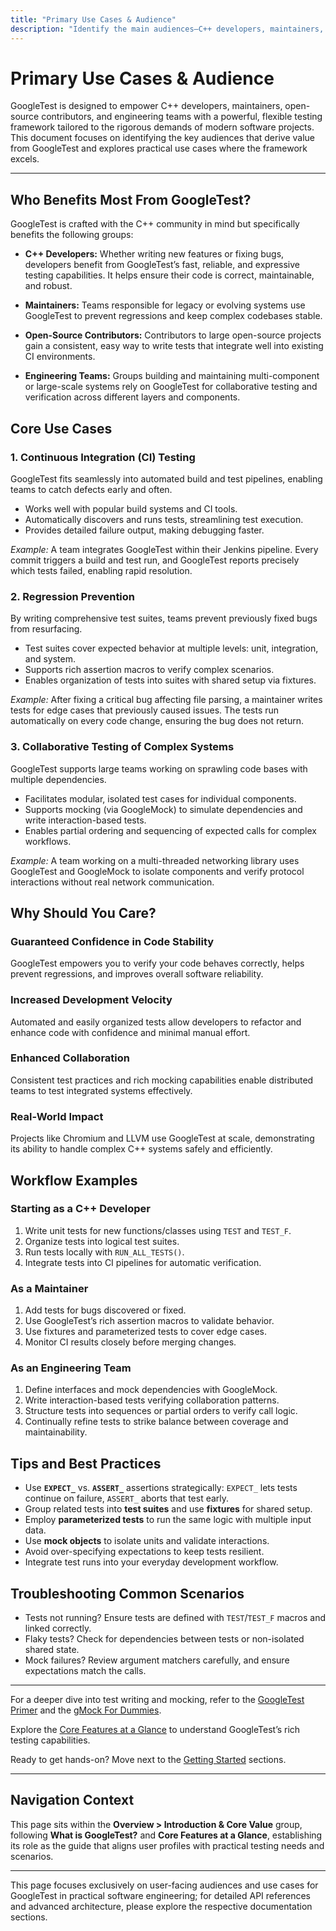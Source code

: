 ```yaml
---
title: "Primary Use Cases & Audience"
description: "Identify the main audiences—C++ developers, maintainers, open-source contributors, and engineering teams—who benefit from GoogleTest. Explore sample use cases, including continuous integration, regression prevention, and collaborative testing of complex C++ systems."
---
```


# Primary Use Cases & Audience

GoogleTest is designed to empower C++ developers, maintainers, open-source contributors, and engineering teams with a powerful, flexible testing framework tailored to the rigorous demands of modern software projects. This document focuses on identifying the key audiences that derive value from GoogleTest and explores practical use cases where the framework excels.

---

## Who Benefits Most From GoogleTest?

GoogleTest is crafted with the C++ community in mind but specifically benefits the following groups:

- **C++ Developers:** Whether writing new features or fixing bugs, developers benefit from GoogleTest’s fast, reliable, and expressive testing capabilities. It helps ensure their code is correct, maintainable, and robust.

- **Maintainers:** Teams responsible for legacy or evolving systems use GoogleTest to prevent regressions and keep complex codebases stable.

- **Open-Source Contributors:** Contributors to large open-source projects gain a consistent, easy way to write tests that integrate well into existing CI environments.

- **Engineering Teams:** Groups building and maintaining multi-component or large-scale systems rely on GoogleTest for collaborative testing and verification across different layers and components.


## Core Use Cases

### 1. Continuous Integration (CI) Testing

GoogleTest fits seamlessly into automated build and test pipelines, enabling teams to catch defects early and often.

- Works well with popular build systems and CI tools.
- Automatically discovers and runs tests, streamlining test execution.
- Provides detailed failure output, making debugging faster.

*Example:* A team integrates GoogleTest within their Jenkins pipeline. Every commit triggers a build and test run, and GoogleTest reports precisely which tests failed, enabling rapid resolution.

### 2. Regression Prevention

By writing comprehensive test suites, teams prevent previously fixed bugs from resurfacing.

- Test suites cover expected behavior at multiple levels: unit, integration, and system.
- Supports rich assertion macros to verify complex scenarios.
- Enables organization of tests into suites with shared setup via fixtures.

*Example:* After fixing a critical bug affecting file parsing, a maintainer writes tests for edge cases that previously caused issues. The tests run automatically on every code change, ensuring the bug does not return.

### 3. Collaborative Testing of Complex Systems

GoogleTest supports large teams working on sprawling code bases with multiple dependencies.

- Facilitates modular, isolated test cases for individual components.
- Supports mocking (via GoogleMock) to simulate dependencies and write interaction-based tests.
- Enables partial ordering and sequencing of expected calls for complex workflows.

*Example:* A team working on a multi-threaded networking library uses GoogleTest and GoogleMock to isolate components and verify protocol interactions without real network communication.


## Why Should You Care?

### Guaranteed Confidence in Code Stability

GoogleTest empowers you to verify your code behaves correctly, helps prevent regressions, and improves overall software reliability.

### Increased Development Velocity

Automated and easily organized tests allow developers to refactor and enhance code with confidence and minimal manual effort.

### Enhanced Collaboration

Consistent test practices and rich mocking capabilities enable distributed teams to test integrated systems effectively.

### Real-World Impact

Projects like Chromium and LLVM use GoogleTest at scale, demonstrating its ability to handle complex C++ systems safely and efficiently.


## Workflow Examples

### Starting as a C++ Developer

1. Write unit tests for new functions/classes using `TEST` and `TEST_F`.
2. Organize tests into logical test suites.
3. Run tests locally with `RUN_ALL_TESTS()`.
4. Integrate tests into CI pipelines for automatic verification.

### As a Maintainer

1. Add tests for bugs discovered or fixed.
2. Use GoogleTest’s rich assertion macros to validate behavior.
3. Use fixtures and parameterized tests to cover edge cases.
4. Monitor CI results closely before merging changes.

### As an Engineering Team

1. Define interfaces and mock dependencies with GoogleMock.
2. Write interaction-based tests verifying collaboration patterns.
3. Structure tests into sequences or partial orders to verify call logic.
4. Continually refine tests to strike balance between coverage and maintainability.


## Tips and Best Practices

- Use **`EXPECT_`** vs. **`ASSERT_`** assertions strategically: `EXPECT_` lets tests continue on failure, `ASSERT_` aborts that test early.
- Group related tests into **test suites** and use **fixtures** for shared setup.
- Employ **parameterized tests** to run the same logic with multiple input data.
- Use **mock objects** to isolate units and validate interactions.
- Avoid over-specifying expectations to keep tests resilient.
- Integrate test runs into your everyday development workflow.


## Troubleshooting Common Scenarios

- Tests not running? Ensure tests are defined with `TEST`/`TEST_F` macros and linked correctly.
- Flaky tests? Check for dependencies between tests or non-isolated shared state.
- Mock failures? Review argument matchers carefully, and ensure expectations match the calls.


---

For a deeper dive into test writing and mocking, refer to the [GoogleTest Primer](../getting-started/first-test-usage/write-first-test) and the [gMock For Dummies](../gmock_for_dummies.md).

Explore the [Core Features at a Glance](core-features-overview) to understand GoogleTest’s rich testing capabilities.

Ready to get hands-on? Move next to the [Getting Started](../getting-started/setup-requirements-installation/prerequisites) sections.

---

## Navigation Context

This page sits within the **Overview > Introduction & Core Value** group, following **What is GoogleTest?** and **Core Features at a Glance**, establishing its role as the guide that aligns user profiles with practical testing needs and scenarios.

---

<Info>
This page focuses exclusively on user-facing audiences and use cases for GoogleTest in practical software engineering; for detailed API references and advanced architecture, please explore the respective documentation sections.
</Info>